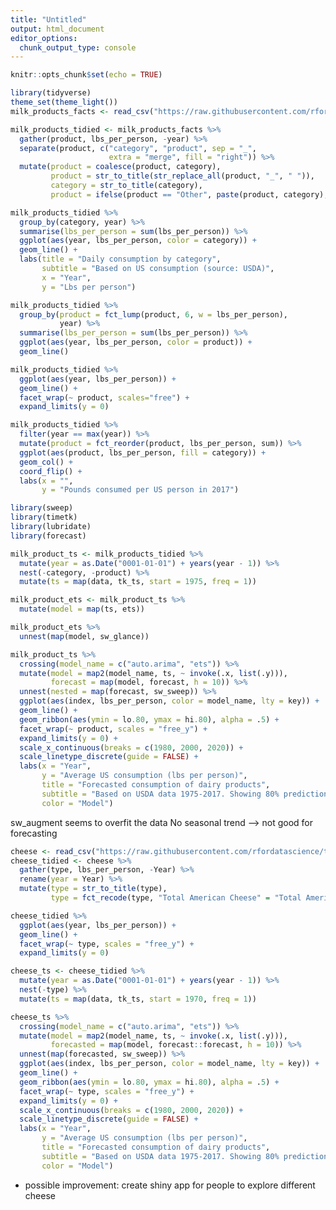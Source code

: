 ```yaml
---
title: "Untitled"
output: html_document
editor_options: 
  chunk_output_type: console
---
```


```r
knitr::opts_chunk$set(echo = TRUE)
```

```r
library(tidyverse)
theme_set(theme_light())
milk_products_facts <- read_csv("https://raw.githubusercontent.com/rfordatascience/tidytuesday/master/data/2019/2019-01-29/milk_products_facts.csv")

```

```r
milk_products_tidied <- milk_products_facts %>% 
  gather(product, lbs_per_person, -year) %>% 
  separate(product, c("category", "product", sep = "_", 
                      extra = "merge", fill = "right")) %>% 
  mutate(product = coalesce(product, category),
         product = str_to_title(str_replace_all(product, "_", " ")),
         category = str_to_title(category),
         product = ifelse(product == "Other", paste(product, category), product))

milk_products_tidied %>% 
  group_by(category, year) %>% 
  summarise(lbs_per_person = sum(lbs_per_person)) %>% 
  ggplot(aes(year, lbs_per_person, color = category)) +
  geom_line() +
  labs(title = "Daily consumption by category",
       subtitle = "Based on US consumption (source: USDA)",
       x = "Year",
       y = "Lbs per person")

milk_products_tidied %>% 
  group_by(product = fct_lump(product, 6, w = lbs_per_person),
           year) %>% 
  summarise(lbs_per_person = sum(lbs_per_person)) %>% 
  ggplot(aes(year, lbs_per_person, color = product)) +
  geom_line()

milk_products_tidied %>% 
  ggplot(aes(year, lbs_per_person)) +
  geom_line() + 
  facet_wrap(~ product, scales="free") +
  expand_limits(y = 0)

milk_products_tidied %>% 
  filter(year == max(year)) %>% 
  mutate(product = fct_reorder(product, lbs_per_person, sum)) %>% 
  ggplot(aes(product, lbs_per_person, fill = category)) + 
  geom_col() + 
  coord_flip() +
  labs(x = "",
       y = "Pounds consumed per US person in 2017")
```

```r
library(sweep)
library(timetk)
library(lubridate)
library(forecast)

milk_product_ts <- milk_products_tidied %>%
  mutate(year = as.Date("0001-01-01") + years(year - 1)) %>%
  nest(-category, -product) %>%
  mutate(ts = map(data, tk_ts, start = 1975, freq = 1))

milk_product_ets <- milk_product_ts %>%
  mutate(model = map(ts, ets))

milk_product_ets %>%
  unnest(map(model, sw_glance))

milk_product_ts %>%
  crossing(model_name = c("auto.arima", "ets")) %>%
  mutate(model = map2(model_name, ts, ~ invoke(.x, list(.y))),
         forecast = map(model, forecast, h = 10)) %>%
  unnest(nested = map(forecast, sw_sweep)) %>%
  ggplot(aes(index, lbs_per_person, color = model_name, lty = key)) +
  geom_line() +
  geom_ribbon(aes(ymin = lo.80, ymax = hi.80), alpha = .5) +
  facet_wrap(~ product, scales = "free_y") +
  expand_limits(y = 0) +
  scale_x_continuous(breaks = c(1980, 2000, 2020)) +
  scale_linetype_discrete(guide = FALSE) +
  labs(x = "Year",
       y = "Average US consumption (lbs per person)",
       title = "Forecasted consumption of dairy products",
       subtitle = "Based on USDA data 1975-2017. Showing 80% prediction intervals.",
       color = "Model")
```
sw_augment seems to overfit the data
No seasonal trend --> not good for forecasting

```r
cheese <- read_csv("https://raw.githubusercontent.com/rfordatascience/tidytuesday/master/data/2019/2019-01-29/clean_cheese.csv")
cheese_tidied <- cheese %>%
  gather(type, lbs_per_person, -Year) %>%
  rename(year = Year) %>%
  mutate(type = str_to_title(type),
         type = fct_recode(type, "Total American Cheese" = "Total American Chese"))

cheese_tidied %>%
  ggplot(aes(year, lbs_per_person)) +
  geom_line() +
  facet_wrap(~ type, scales = "free_y") +
  expand_limits(y = 0)

cheese_ts <- cheese_tidied %>%
  mutate(year = as.Date("0001-01-01") + years(year - 1)) %>%
  nest(-type) %>%
  mutate(ts = map(data, tk_ts, start = 1970, freq = 1))

cheese_ts %>%
  crossing(model_name = c("auto.arima", "ets")) %>%
  mutate(model = map2(model_name, ts, ~ invoke(.x, list(.y))),
         forecasted = map(model, forecast::forecast, h = 10)) %>%
  unnest(map(forecasted, sw_sweep)) %>%
  ggplot(aes(index, lbs_per_person, color = model_name, lty = key)) +
  geom_line() +
  geom_ribbon(aes(ymin = lo.80, ymax = hi.80), alpha = .5) +
  facet_wrap(~ type, scales = "free_y") +
  expand_limits(y = 0) +
  scale_x_continuous(breaks = c(1980, 2000, 2020)) +
  scale_linetype_discrete(guide = FALSE) +
  labs(x = "Year",
       y = "Average US consumption (lbs per person)",
       title = "Forecasted consumption of dairy products",
       subtitle = "Based on USDA data 1975-2017. Showing 80% prediction intervals.",
       color = "Model")
```

- possible improvement: create shiny app for people to explore different cheese